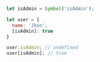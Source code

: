 ```js
let isAdmin = Symbol('isAdmin');

let user = {
  name: 'Jhon',
  [isAdmin]: true
}

user.isAdmin; // undefined
user[isAdmin]; // true
```